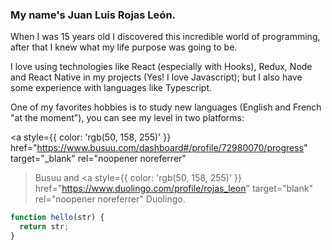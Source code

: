### My name's Juan Luis Rojas León.

When I was 15 years old I discovered this incredible world of programming, after that I knew what my life purpose was going to be.

I love using technologies like React (especially with Hooks), Redux, Node and React Native in my projects (Yes! I love Javascript); but I also have some experience with languages like Typescript.

One of my favorites hobbies is to study new languages (English and French "at the moment"), you can see my level in two platforms: 

<a style={{ color: 'rgb(50, 158, 255)' }}
  href="https://www.busuu.com/dashboard#/profile/72980070/progress"
  target="_blank"
  rel="noopener noreferrer"
>Busuu</a> and 
<a style={{ color: 'rgb(50, 158, 255)' }}
  href="https://www.duolingo.com/profile/rojas_leon"
  target="blank"
  rel="noopener noreferrer"
> Duolingo</a>.

```javascript
function hello(str) {
  return str;
}
```